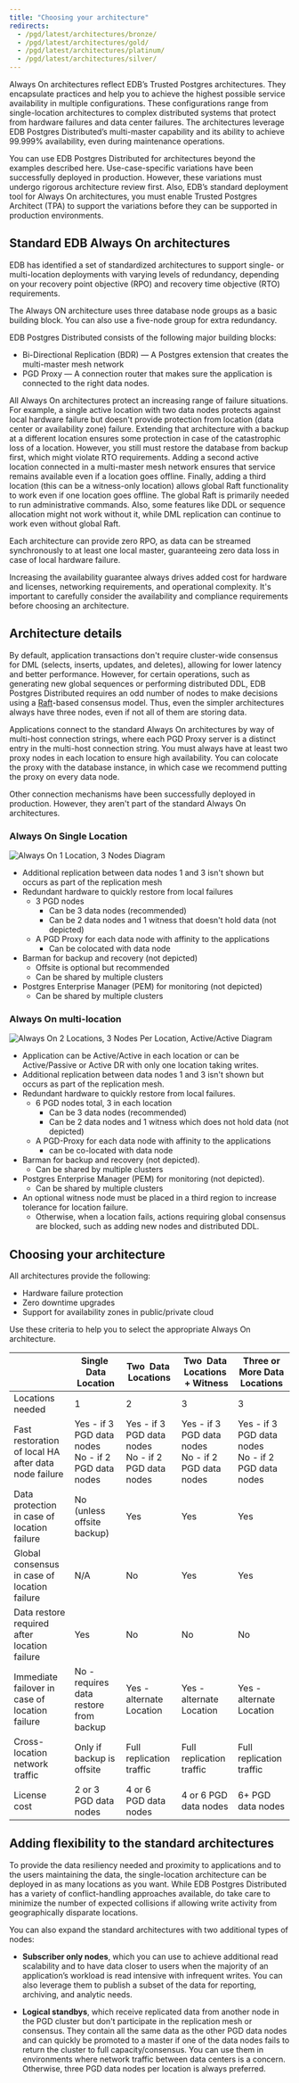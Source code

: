 ```yaml
---
title: "Choosing your architecture"
redirects:
  - /pgd/latest/architectures/bronze/
  - /pgd/latest/architectures/gold/
  - /pgd/latest/architectures/platinum/
  - /pgd/latest/architectures/silver/
---
```


Always On architectures reflect EDB’s Trusted Postgres architectures. They
encapsulate practices and help you to achieve the highest possible service
availability in multiple configurations. These configurations range from
single-location architectures to complex distributed systems that protect from
hardware failures and data center failures. The architectures leverage EDB
Postgres Distributed’s multi-master capability and its ability to achieve
99.999% availability, even during maintenance operations.

You can use EDB Postgres Distributed for architectures beyond the examples
described here. Use-case-specific variations have been successfully deployed in
production. However, these variations must undergo rigorous architecture review
first. Also, EDB’s standard deployment tool for Always On architectures, you must enable 
Trusted Postgres Architect (TPA)
to support the variations before they can be supported in
production environments.

## Standard EDB Always On architectures

EDB has identified a set of standardized architectures to support single- or
multi-location deployments with varying levels of redundancy, depending on your
recovery point objective (RPO) and recovery time objective (RTO) requirements.

The Always ON architecture uses three database node groups as a basic building block.
You can also use a five-node group for extra redundancy.

EDB Postgres Distributed consists of the following major building blocks:

- Bi-Directional Replication (BDR) &mdash; A Postgres extension that creates the
  multi-master mesh network
- PGD Proxy &mdash; A connection router that makes sure the application is connected
  to the right data nodes.

All Always On architectures protect an increasing range of failure situations.
For example, a single active location with two data nodes protects against local
hardware failure but doesn't provide protection from location (data
center or availability zone) failure. Extending that architecture with a backup
at a different location ensures some protection in case of the catastrophic
loss of a location. However, you still must restore the database from backup first,
which might violate RTO requirements. Adding a second
active location connected in a multi-master mesh network ensures that service
remains available even if a location goes offline. Finally, adding a third
location (this can be a witness-only location) allows global Raft functionality
to work even if one location goes offline. The global Raft is primarily
needed to run administrative commands. Also, some features like DDL or
sequence allocation might not work without it, while DML replication can
continue to work even without global Raft.

Each architecture can provide zero RPO, as data can
be streamed synchronously to at least one local master, guaranteeing zero
data loss in case of local hardware failure.

Increasing the availability guarantee always drives added cost for hardware
and licenses, networking requirements, and operational complexity. It's
important to carefully consider the availability and compliance requirements
before choosing an architecture.


## Architecture details

By default, application transactions don't require cluster-wide consensus for
DML (selects, inserts, updates, and deletes), allowing for lower latency and
better performance. However, for certain operations, such as generating new
global sequences or performing distributed DDL, EDB Postgres Distributed
requires an odd number of nodes to make decisions using a [Raft](https://raft.github.io)-based 
consensus model. Thus, even the simpler architectures always have three nodes,
even if not all of them are storing data.

Applications connect to the standard Always On architectures by way of multi-host
connection strings, where each PGD Proxy server is a distinct entry in the
multi-host connection string. You must always have at least two proxy nodes in
each location to ensure high availability. You can colocate the proxy with the
database instance, in which case we recommend putting the proxy on every data
node.

Other connection mechanisms have been successfully deployed in production. However,
they aren't part of the standard Always On architectures.

### Always On Single Location

![Always On 1 Location, 3 Nodes Diagram](./images/always_on_1x3_updated.png)

* Additional replication between data nodes 1 and 3 isn't shown but occurs as part of the replication mesh
* Redundant hardware to quickly restore from local failures
    * 3 PGD nodes
        * Can be 3 data nodes (recommended) 
        * Can be 2 data nodes and 1 witness that doesn't hold data (not depicted)
    * A PGD Proxy for each data node with affinity to the applications
        * Can be colocated with data node
* Barman for backup and recovery (not depicted)
    * Offsite is optional but recommended
    * Can be shared by multiple clusters
* Postgres Enterprise Manager (PEM) for monitoring (not depicted)
    * Can be shared by multiple clusters

### Always On multi-location

![Always On 2 Locations, 3 Nodes Per Location, Active/Active Diagram](./images/always_on_2x3_aa_updated.png)

* Application can be Active/Active in each location or can be Active/Passive or Active DR with only one location taking writes.
* Additional replication between data nodes 1 and 3 isn't shown but occurs as part of the replication mesh.
* Redundant hardware to quickly restore from local failures.
    * 6 PGD nodes total, 3 in each location
        * Can be 3 data nodes (recommended)
        * Can be 2 data nodes and 1 witness which does not hold data (not depicted)
    * A PGD-Proxy for  each data node with affinity to the applications
        * can be co-located with data node
* Barman for backup and recovery (not depicted).
    * Can be shared by multiple clusters
* Postgres Enterprise Manager (PEM) for monitoring (not depicted).
    * Can be shared by multiple clusters
* An optional witness node must be placed in a third region to increase tolerance for location failure.
    * Otherwise, when a location fails, actions requiring global consensus are blocked, such as adding new nodes and distributed DDL.

## Choosing your architecture

All architectures provide the following:
* Hardware failure protection
* Zero downtime upgrades
* Support for availability zones in public/private cloud

Use these criteria to help you to select the appropriate Always On architecture.

|                                                      | Single  Data Location                                    | Two  Data  Locations                                     | Two  Data Locations  + Witness                           | Three or More Data Locations                             |
|------------------------------------------------------|----------------------------------------------------------|----------------------------------------------------------|----------------------------------------------------------|----------------------------------------------------------|
| Locations needed                                     | 1                                                        | 2                                                        | 3                                                        | 3                                                        |
| Fast restoration of local HA after data node failure | Yes - if 3 PGD data nodes <br/> No - if 2 PGD data nodes | Yes - if 3 PGD data nodes <br/> No - if 2 PGD data nodes | Yes - if 3 PGD data nodes <br/> No - if 2 PGD data nodes | Yes - if 3 PGD data nodes <br/> No - if 2 PGD data nodes |
| Data protection in case of  location failure         | No (unless offsite backup)                               | Yes                                                      | Yes                                                      | Yes                                                      |
| Global consensus in case of location failure         | N/A                                                      | No                                                       | Yes                                                      | Yes                                                      |
| Data restore required after location failure         | Yes                                                      | No                                                       | No                                                       | No                                                       |
| Immediate failover in case of location failure       | No - requires data restore from backup                   | Yes - alternate Location                                 | Yes - alternate Location                                 | Yes - alternate Location                                 |
| Cross-location network traffic                       | Only if backup is offsite                                | Full replication traffic                                 | Full replication traffic                                 | Full replication traffic                                 |
| License cost                                         | 2 or 3 PGD data nodes                                    | 4 or 6  PGD data nodes                                   | 4 or 6 PGD data nodes                                    | 6+ PGD data nodes                                        |



## Adding flexibility to the standard architectures

To provide the data resiliency needed and proximity to applications and to the users maintaining the data, the single-location architecture can be deployed in as many locations as you want. While EDB Postgres Distributed has a variety of conflict-handling approaches available, do take care to minimize the number of expected collisions if allowing write activity from geographically disparate locations.

You can also expand the standard architectures with two additional types of nodes:

-  **Subscriber only nodes**, which you can use to achieve additional read scalability and to have data closer to users when the majority of an application’s workload is read intensive with infrequent writes. You can also leverage them to publish a subset of the data for reporting, archiving, and analytic needs.

-  **Logical standbys**, which receive replicated data from another node in the PGD cluster but don't participate in the replication mesh or consensus. They contain all the same data as the other PGD data nodes and can quickly be promoted to a master if one of the data nodes fails to return the cluster to full capacity/consensus. You can use them in environments where network traffic between data centers is a concern. Otherwise, three PGD data nodes per location is always preferred.
